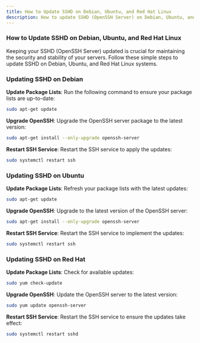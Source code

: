```yaml
---
title: How to Update SSHD on Debian, Ubuntu, and Red Hat Linux
description: How to update SSHD (OpenSSH Server) on Debian, Ubuntu, and Red Hat Linux with simple step-by-step instructions. Ensure your server remains secure and up-to-date.
---
```


### How to Update SSHD on Debian, Ubuntu, and Red Hat Linux

Keeping your SSHD (OpenSSH Server) updated is crucial for maintaining the security and stability of your servers. Follow these simple steps to update SSHD on Debian, Ubuntu, and Red Hat Linux systems.

### Updating SSHD on Debian

**Update Package Lists**:
Run the following command to ensure your package lists are up-to-date:

```sh
sudo apt-get update
```

**Upgrade OpenSSH**:
Upgrade the OpenSSH server package to the latest version:

```sh
sudo apt-get install --only-upgrade openssh-server
```

**Restart SSH Service**:
Restart the SSH service to apply the updates:

```sh
sudo systemctl restart ssh
```

### Updating SSHD on Ubuntu

**Update Package Lists**:
Refresh your package lists with the latest updates:

```sh
sudo apt-get update
```

**Upgrade OpenSSH**:
Upgrade to the latest version of the OpenSSH server:

```sh
sudo apt-get install --only-upgrade openssh-server
```

**Restart SSH Service**:
Restart the SSH service to implement the updates:

```sh
sudo systemctl restart ssh
```

### Updating SSHD on Red Hat

**Update Package Lists**:
Check for available updates:

```sh
sudo yum check-update
```

**Upgrade OpenSSH**:
Update the OpenSSH server to the latest version:

```sh
sudo yum update openssh-server
```

**Restart SSH Service**:
Restart the SSH service to ensure the updates take effect:

```sh
sudo systemctl restart sshd
```

